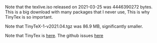 Note that the texlive.iso released on 2021-03-25 was 4446390272 bytes.
This is a big download with many packages that I never use, This is why
TinyTex is so important. 

Note that TinyTeX-1-v2021.04.tgz was 86.9 MB, significantly smaller.

Note that TinyTex is [here](https://yihui.org/tinytex/).
The github issues [here](https://github.com/yihui/tinytex/issues/293)

